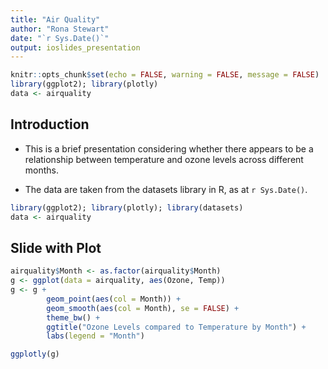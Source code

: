 ---
title: "Air Quality"
author: "Rona Stewart"
date: "`r Sys.Date()`"
output: ioslides_presentation
---

```{r setup, include=FALSE}
knitr::opts_chunk$set(echo = FALSE, warning = FALSE, message = FALSE)
library(ggplot2); library(plotly)
data <- airquality
```

## Introduction

- This is a brief presentation considering whether there appears to be a relationship between temperature and ozone levels across different months.  
  
- The data are taken from the datasets library in R, as at `r Sys.Date()`.  

```{r data, echo = TRUE, eval = FALSE}
library(ggplot2); library(plotly); library(datasets)
data <- airquality
```

## Slide with Plot

```{r plot, echo = FALSE, results = "asis"}
airquality$Month <- as.factor(airquality$Month)
g <- ggplot(data = airquality, aes(Ozone, Temp))
g <- g + 
        geom_point(aes(col = Month)) + 
        geom_smooth(aes(col = Month), se = FALSE) +
        theme_bw() +
        ggtitle("Ozone Levels compared to Temperature by Month") +
        labs(legend = "Month") 

ggplotly(g)
```
